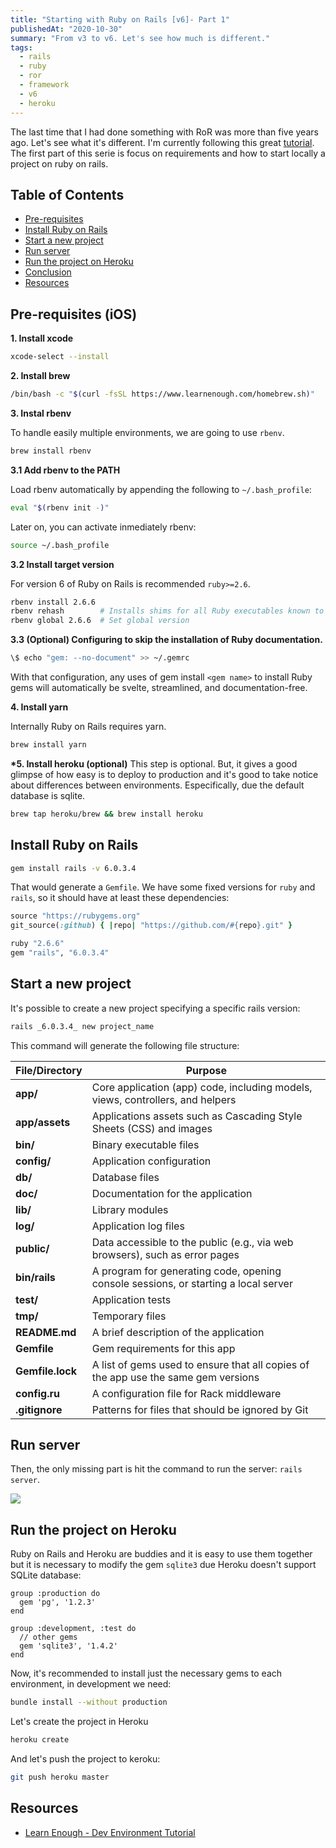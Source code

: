 ```yaml
---
title: "Starting with Ruby on Rails [v6]- Part 1"
publishedAt: "2020-10-30"
summary: "From v3 to v6. Let's see how much is different."
tags:
  - rails
  - ruby
  - ror
  - framework
  - v6
  - heroku
---
```


The last time that I had done something with RoR was more than five years ago. Let's see what it's different. I'm currently following this great [tutorial][learn-enough]. The first part of this serie is focus on requirements and how to start locally a project on ruby on rails.

## Table of Contents

- [Pre-requisites](#pre-requisites-ios)
- [Install Ruby on Rails](#install-ruby-on-rails)
- [Start a new project](#start-a-new-project)
- [Run server](#run-server)
- [Run the project on Heroku](#run-the-project-on-heroku)
- [Conclusion](#3-conclusion)
- [Resources](#resources)

## Pre-requisites (iOS)

**1. Install xcode**

```bash
xcode-select --install
```

**2. Install brew**

```bash
/bin/bash -c "$(curl -fsSL https://www.learnenough.com/homebrew.sh)"
```

**3. Instal rbenv**

To handle easily multiple environments, we are going to use `rbenv`.

```bash
brew install rbenv
```

**3.1 Add rbenv to the PATH**

Load rbenv automatically by appending the following to `~/.bash_profile`:

```bash
eval "$(rbenv init -)"
```

Later on, you can activate inmediately rbenv:

```bash
source ~/.bash_profile
```

**3.2 Install target version**

For version 6 of Ruby on Rails is recommended `ruby>=2.6`.

```bash
rbenv install 2.6.6
rbenv rehash        # Installs shims for all Ruby executables known to rbenv
rbenv global 2.6.6  # Set global version
```

**3.3 (Optional) Configuring to skip the installation of Ruby documentation.**

```bash
\$ echo "gem: --no-document" >> ~/.gemrc
```

With that configuration, any uses of gem install `<gem name>` to install Ruby gems will automatically be svelte, streamlined, and documentation-free.

**4. Install yarn**

Internally Ruby on Rails requires yarn.

```bash
brew install yarn
```

**\*5. Install heroku (optional)**
This step is optional. But, it gives a good glimpse of how easy is to deploy to production and it's good to take notice about differences between environments. Especifically, due the default database is sqlite.

```bash
brew tap heroku/brew && brew install heroku
```

## Install Ruby on Rails

```bash
gem install rails -v 6.0.3.4
```

That would generate a `Gemfile`. We have some fixed versions for `ruby` and `rails`, so it should have at least these dependencies:

```ruby
source "https://rubygems.org"
git_source(:github) { |repo| "https://github.com/#{repo}.git" }

ruby "2.6.6"
gem "rails", "6.0.3.4"
```

## Start a new project

It's possible to create a new project specifying a specific rails version:

```bash
rails _6.0.3.4_ new project_name
```

This command will generate the following file structure:

| File/Directory   | Purpose                                                                             |
| ---------------- | ----------------------------------------------------------------------------------- |
| **app/**         | Core application (app) code, including models, views, controllers, and helpers      |
| **app/assets**   | Applications assets such as Cascading Style Sheets (CSS) and images                 |
| **bin/**         | Binary executable files                                                             |
| **config/**      | Application configuration                                                           |
| **db/**          | Database files                                                                      |
| **doc/**         | Documentation for the application                                                   |
| **lib/**         | Library modules                                                                     |
| **log/**         | Application log files                                                               |
| **public/**      | Data accessible to the public (e.g., via web browsers), such as error pages         |
| **bin/rails**    | A program for generating code, opening console sessions, or starting a local server |
| **test/**        | Application tests                                                                   |
| **tmp/**         | Temporary files                                                                     |
| **README.md**    | A brief description of the application                                              |
| **Gemfile**      | Gem requirements for this app                                                       |
| **Gemfile.lock** | A list of gems used to ensure that all copies of the app use the same gem versions  |
| **config.ru**    | A configuration file for Rack middleware                                            |
| **.gitignore**   | Patterns for files that should be ignored by Git                                    |

## Run server

Then, the only missing part is hit the command to run the server: `rails server`.

![](/images/blog/ror-v6-part-1/yay.png)

## Run the project on Heroku

Ruby on Rails and Heroku are buddies and it is easy to use them together but it is necessary to modify the gem `sqlite3` due Heroku doesn't support SQLite database:

```ruby:Gemfile
group :production do
  gem 'pg', '1.2.3'
end

group :development, :test do
  // other gems
  gem 'sqlite3', '1.4.2'
end
```

Now, it's recommended to install just the necessary gems to each environment, in development we need:

```bash
bundle install --without production
```

Let's create the project in Heroku

```bash
heroku create
```

And let's push the project to keroku:

```bash
git push heroku master
```

## Resources

- [Learn Enough - Dev Environment Tutorial](dev-environment-tutorial)

[learn-enough]: https://www.learnenough.com
[dev-environment-tutorial]: https://www.learnenough.com/dev-environment-tutorial#sec-native_os_setup
